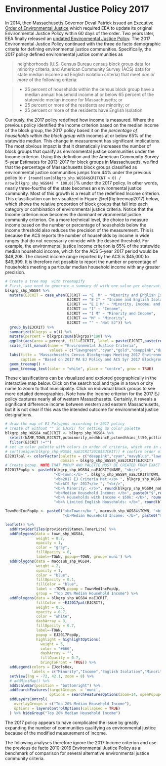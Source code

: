 # Environmental Justice Policy 2017

In 2014, then Massachusetts Governor Deval Patrick issued an [Executive Order of Environmental Justice](http://www.mass.gov/courts/docs/lawlib/eo500-599/eo552.pdf) which required EEA to update its original Environmental Justice Policy within 60 days of the order. Two years later, EEA finally released an [updated Environmental Justice Policy](https://www.mass.gov/files/documents/2017/11/29/2017-environmental-justice-policy_0.pdf). The 2017 Environmental Justice Policy continued with the three de facto demographic criteria for defining environmental justice communities. Specifically, the 2017 policy defined environmental justice communities as 

> neighborhoods (U.S. Census Bureau census block group data for minority criteria, and American Community Survey (ACS) data for state median income and English isolation criteria) that meet *one or more* of the following criteria:

> * 25 percent of households within the census block group have a median annual household income at or below 65 percent of the statewide median income for Massachusetts; or
* 25 percent or more of the residents are minority; or
* 25 percent or more of the residents have English Isolation

Curiously, the 2017 policy redefined how income is measured. Where the previous policy identified the income criterion based on the median income of the block group, the 2017 policy based it on the *percentage of households within the block group* with incomes at or below 65% of the statewide median. This change in measurement has significant implications. The most obvious impact is that it dramatically increases the number of block groups that qualify as environmental justice communities under the Income criterion. Using this definition and the American Community Survey 5-year Estimates for 2013-2017 for block groups in Massachusetts, we find that the percentage of Massachusetts block groups classified as environmental justice communities jumps from 44% under the previous policy to `r {round(sum(blkgrp_shp_WGS84$CRITCNT > 0) / nrow(blkgrp_shp_WGS84) * 100,0)}`% under the 2017 policy. In other words, nearly three-fourths of the state becomes an environmental justice community.  Most of this growth is a result of the redefined Income criterion. This classification can be visualized in Figure \@ref(fig:treemap2017) below, which shows the relative proportion of block groups that fall into each category or combination of environmental justice criteria. Notice that the Income criterion now becomes the dominant environmental justice community criterion. 
On a more technical level, the choice to measure income based on the number or percentage of households below the income threshold also reduces the precision of the measurement. This is because the ACS reports the number of households by income in wide ranges that do not necessarily coincide with the desired threshold. For example, the environmental justice Income criterion is 65% of the statewide median household income, which for the ACS 5-year 2017 period would be $48,208. The closest income range reported by the ACS is \$45,000 to \$49,999. It is therefore not possible to report the number or percentage of households meeting a particular median household income with any greater precision.  

```r
# Create a tree map  with treemapify
# First, you need to generate a summary df with one value per observation or EJ criterion
blkgrp_shp_WGS84 %>% 
  mutate(EJCRIT = case_when(EJCRIT == "E  M" ~ "Minority and English Isolation",
                            EJCRIT == "E I" ~ "Income and English Isolation",
                            EJCRIT == "E I M" ~ "Minority, Income, and English Isolation",
                            EJCRIT == "I" ~ "Income",
                            EJCRIT == "I M" ~ "Minority and Income",
                            EJCRIT == "M" ~ "Minority",
                            EJCRIT == "" ~ "Not EJ")) %>% 
  group_by(EJCRIT) %>% 
  summarize(blkgrps = n()) %>% 
  mutate(percent = blkgrps/sum(blkgrps)*100) %>% 
  ggplot(aes(area = percent, fill=EJCRIT, label = paste(EJCRIT,paste(round(percent,1),"%"),sep="\n"))) + 
  scale_fill_manual(name = "Environmental Justice Criteria", 
                    values = c("lawngreen","cyan","gold","deeppink","darkgreen","navyblue","gray88")) +
  labs(title = "Massachusetts Census Blockgroups Meeting 2017 Environmental Justice Criteria",
       caption = "Based on 2017 MA EJ Policy and ACS 5yr 2017 Blockgroup Estimates") +
  geom_treemap() + 
  geom_treemap_text(color = "white", place = "centre", grow = TRUE)
```

These classifications can be visualized and explored geographically in the interactive map below. Click on the search tool and type in a town or city name to zoom to that municipality. Click on individual block groups to see more detailed demographics. Note how the Income criterion for the 2017 EJ policy captures nearly all of western Massachusetts. Certainly, it reveals a significant difference income between western and eastern Massachusetts, but it is not clear if this was the intended outcome for environmental justice designations. 

```r
# draw the map of EJ Polygons according to 2017 policy
# create df without "" in EJCRIT for setting up color palette
blkgrp_shp_WGS84_naEJCRIT <- blkgrp_shp_WGS84 %>%
  select(NAME,TOWN,EJCRIT,pctminority,medhhincE,pctmedhhinc_lt50,pctlimitenghh) %>% 
  filter(EJCRIT !="")
# set up color palette with colors in order of criteria, which are in alphabetical order by default
# sort(unique(blkgrp_shp_WGS84_naEJCRIT2010$EJCRIT)) # confirm order of criteria
EJ2017pal <- colorFactor(palette = c("deeppink","cyan","navyblue","lawngreen","darkgreen","gold"), 
                         domain = blkgrp_shp_WGS84_naEJCRIT$EJCRIT)
# Create popup. NOTE THAT POPUP AND PALETTE MUST BE CREATED FROM EXACT SAME DF AS USED IN leaflet() MAP. OTHERWISE, POPUPS WILL SHOW UP IN THE WRONG LOCATION!
EJ2017PopUp <- paste0(blkgrp_shp_WGS84_naEJCRIT$NAME, "<br/>",
                      "<b>Town:</b> ", blkgrp_shp_WGS84_naEJCRIT$TOWN, "<br/>",
                      "<b>2017 EJ Criteria Met:</b> ", blkgrp_shp_WGS84_naEJCRIT$EJCRIT, "<br/>",
                      "<b>ACS 5yr 2017</b> ", "<br/>",
                      "<b>% Minority: </b>", round(blkgrp_shp_WGS84_naEJCRIT$pctminority,1),"<br/>",
                      "<b>Median Household Income: </b>", paste0("$",round(blkgrp_shp_WGS84_naEJCRIT$medhhincE)),"<br/>",
                      "<b>% Households with Income < $50k: </b>", round(blkgrp_shp_WGS84_naEJCRIT$pctmedhhinc_lt50,1),"<br/>",
                      "<b>% Limited English Households: </b>", round(blkgrp_shp_WGS84_naEJCRIT$pctlimitenghh,1))

TownMedIncPopUp <- paste0("<b>Town:</b> ", macosub_shp_WGS84$TOWN, "<br/>",
                          "<b>Median Household Income: </b>", paste0("$",round(macosub_shp_WGS84$medhhinc)))

leaflet() %>% 
  addProviderTiles(providers$Stamen.TonerLite) %>% 
  addPolygons(data = town_shp_WGS84,
              weight = 0.7,
              opacity = 1,
              color = "gray",
              fillOpacity = 0,
              label=~TOWN, popup=~TOWN, group='muni') %>% 
  addPolygons(data = macosub_shp_WGS84,
              weight = 2,
              opacity = 1,
              color = "blue",
              fillOpacity = 0.1,
              fillColor = "blue",
              label = ~TOWN,popup = TownMedIncPopUp,
              group = "Top 20% Median Household Income") %>% 
  addPolygons(data = blkgrp_shp_WGS84_naEJCRIT,
              fillColor = ~EJ2017pal(EJCRIT), 
              weight = 0.5,
              opacity = 0.7,
              color = "white",
              dashArray = 3,
              fillOpacity = 0.7,
              label=~TOWN, 
              popup = EJ2017PopUp,
              highlight = highlightOptions(
                weight = 5,
                color = "#666",
                dashArray = "",
                fillOpacity = 0.7,
                bringToFront = TRUE)) %>% 
  addLegend(colors = EJcolsHex, 
            labels = c("Minority","Income","English Isolation","Minority and Income","Minority and English Isolation","Income and English Isolation","Minority, Income, and English Isolation"), title = "Environmental Justice Populations", position = "bottomleft") %>% 
  setView(lng = -72, 42.1, zoom = 8) %>% 
  # addMiniMap() %>% 
  addScaleBar(position = "bottomright") %>% 
  addSearchFeatures(targetGroups  = 'muni', 
                    options = searchFeaturesOptions(zoom=14, openPopup=TRUE, hideMarkerOnCollapse=T)) %>% 
  addLayersControl(
    overlayGroups = c("Top 20% Median Household Income"),
    options = layersControlOptions(collapsed = TRUE)
  ) %>% hideGroup("Top 20% Median Household Income")
```

The 2017 policy appears to have complicated the issue by greatly expanding the number of communities qualifying as environmental justice because of the modified measurement of income. 

The following analyses therefore ignore the 2017 Income criterion and use the previous de facto 2010-2016 Environmental Justice Policy as a benchmark of comparison for several alternative environmental justice community criteria.

